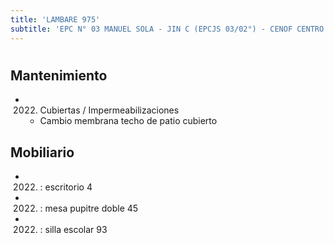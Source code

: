 ```yaml
---
title: 'LAMBARE 975'
subtitle: 'EPC N° 03 MANUEL SOLA - JIN C (EPCJS 03/02°) - CENOF CENTRO LAMBARE'
---
```


#


## Mantenimiento

*  (2022) Cubiertas / Impermeabilizaciones 
    + Cambio membrana techo de patio cubierto


## Mobiliario

*  (2022) : escritorio 4 

*  (2022) : mesa pupitre doble 45 

*  (2022) : silla escolar 93 






